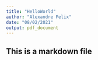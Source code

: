 ```yaml
---
title: "HelloWorld"
author: "Alexandre Felix"
date: "08/02/2021"
output: pdf_document
---
```


## This is a markdown file

